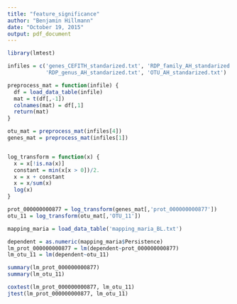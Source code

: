 ```yaml
---
title: "feature_significance"
author: "Benjamin Hillmann"
date: "October 19, 2015"
output: pdf_document
---
```


```r
library(lmtest)
```

```r
infiles = c('genes_CEFITH_standarized.txt', 'RDP_family_AH_standarized.txt',
            'RDP_genus_AH_standarized.txt', 'OTU_AH_standarized.txt')

preprocess_mat = function(infile) {
  df = load_data_table(infile)
  mat = t(df[,-1])
  colnames(mat) = df[,1]
  return(mat)
}

otu_mat = preprocess_mat(infiles[4])
genes_mat = preprocess_mat(infiles[1])


log_transform = function(x) {
  x = x[!is.na(x)]
  constant = min(x[x > 0])/2.
  x = x + constant
  x = x/sum(x)
  log(x)
}

prot_000000000877 = log_transform(genes_mat[,'prot_000000000877'])
otu_11 = log_transform(otu_mat[,'OTU_11'])

mapping_maria = load_data_table('mapping_maria_BL.txt')

dependent = as.numeric(mapping_maria$Persistence)
lm_prot_000000000877 = lm(dependent~prot_000000000877)
lm_otu_11 = lm(dependent~otu_11)

summary(lm_prot_000000000877)
summary(lm_otu_11)

coxtest(lm_prot_000000000877, lm_otu_11)
jtest(lm_prot_000000000877, lm_otu_11)
```
